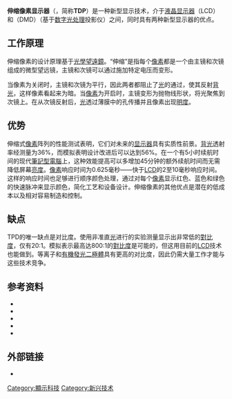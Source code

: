 {{NoteTA
|G1=IT
}}
{{校对翻译}}
{{No footnotes|time=2016-12-20T18:45:29+00:00}}
'''伸缩像素显示器'''（{{lang-en|'''Telescopic pixel display'''}}，简称'''TDP'''）是一种新型显示技术，介于[[液晶显示器|液晶显示器]]（LCD）和{{tsl|en|Digital micromirror device|数字微镜设备}}（DMD）（基于[[数字光处理|数字光处理]]投影仪）之间，同时具有两种新型显示器的优点。

== 工作原理 ==
伸缩像素的设计原理基于[[光學望遠鏡|光學望遠鏡]]。“伸缩”是指每个[[像素|像素]]都是一个由主镜和次镜组成的微型望远镜，主镜和次镜可以通过施加特定电压而变形。

当像素为关闭时，主镜和次镜为平行，因此两者都阻止了[[光|光]]的通过，使其反射[[背光|背光]]，这样像素看起来为暗。当[[像素|像素]]为开启时，主镜变形为抛物线形状，将光聚焦到次镜上。在从次镜反射后，[[光|光]]透过薄膜中的孔传播并且像素出现[[明度|明度]]。

== 优势 ==
伸缩式[[像素|像素]]阵列的性能测试表明，它们对未来的[[显示器|显示器]]具有实质性前景。[[背光|背光]]透射率经测量为36%，而模拟表明设计改进后可以达到56%。在一个有5小时续航时间的现代[[筆記型電腦|筆記型電腦]]上，这种效能提高可以多增加45分钟的额外续航时间而无需降低屏幕[[明度|亮度]]。[[像素|像素]]响应时间为0.625毫秒——快于[[液晶显示器|LCD]]的2至10毫秒响应时间。这样的响应时间也足够进行顺序颜色处理，通过对每个[[像素|像素]]显示红色、蓝色和绿色的快速脉冲来显示颜色，简化工艺和设备设计。伸缩像素的其他优点是潜在的低成本以及相对容易制造和控制。

== 缺点 ==
TPD的唯一缺点是对比度。使用非准直[[光|光]]进行的实验测量显示出非常低的[[對比度|對比度]]，仅有20:1。模拟表示最高达800:1的[[對比度|對比度]]是可能的，但这用目前的[[液晶显示器|LCD]]技术也能做到。等离子和[[有機發光二極體|有機發光二極體]]具有更高的对比度，因此仍需大量工作才能与这些技术竞争。

== 参考资料 ==
* {{Cite web|url=http://arstechnica.com/hardware/news/2008/07/new-telescopic-pixel-displays-could-outperform-lcd-plasma.ars|title=New "telescopic pixel" displays could outperform LCD, plasma|accessdate=2016-12-20|archive-date=2009-12-09|archive-url=https://web.archive.org/web/20091209025525/http://arstechnica.com/hardware/news/2008/07/new-telescopic-pixel-displays-could-outperform-lcd-plasma.ars|dead-url=no}}
* {{Cite web|url=http://www.cdrinfo.com/Sections/News/Details.aspx?NewsId=23762|title=New "Telescopic Pixel" Display Technology Outperforms LCD and PDP|accessdate=2016-12-20|archive-date=2016-11-28|archive-url=https://web.archive.org/web/20161128051356/http://www.cdrinfo.com/Sections/News/Details.aspx?NewsId=23762|dead-url=no}}
* {{cite web|title=微软开发出新概念液晶显示技术|url=http://www.pjtime.com/2012/8/73212528.shtml|website=投影时代|accessdate=2016-12-20|date=2012-08-02|archive-date=2016-12-21|archive-url=https://web.archive.org/web/20161221091144/http://www.pjtime.com/2012/8/73212528.shtml|dead-url=no}}
* {{cite web|title=像素伸缩：微软新一代液晶显示技术|url=http://tv.ea3w.com/14/147972.html|website=万维家电网|accessdate=2016-12-20|date=2008-07-23|archive-date=2016-12-21|archive-url=https://web.archive.org/web/20161221091833/http://tv.ea3w.com/14/147972.html|dead-url=no}}
* {{cite web|title=微軟投入伸縮像素研究 將攪亂顯示技術市場|url=http://it.big5.enorth.com.cn/system/2008/07/29/003605244.shtml|website=北方網|accessdate=2016-12-20|date=2008-07-29|deadurl=yes|archiveurl=https://web.archive.org/web/20161221091433/http://it.big5.enorth.com.cn/system/2008/07/29/003605244.shtml|archivedate=2016-12-21}}

==外部链接==
* {{Cite web|url=http://2.bp.blogspot.com/_xKVZ7FifX-s/SJFU1k1E4zI/AAAAAAAAAXM/0Rjm-FWRap8/s1600-h/telescopic.jpg|title=伸缩像素显示器的工作原理图|language=en|accessdate=2016-12-20|archive-date=2016-03-04|archive-url=https://web.archive.org/web/20160304083808/http://2.bp.blogspot.com/_xKVZ7FifX-s/SJFU1k1E4zI/AAAAAAAAAXM/0Rjm-FWRap8/s1600-h/telescopic.jpg|dead-url=no}}

{{显示科技}}
{{新兴技术}}
[[Category:顯示科技|Category:顯示科技]]
[[Category:新兴技术|Category:新兴技术]]
